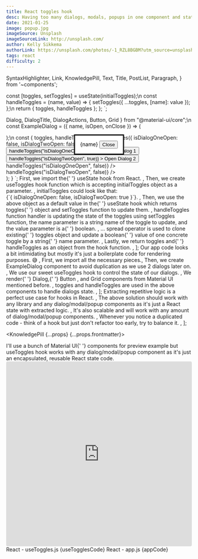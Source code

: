 ```yaml
---
title: React toggles hook
desc: Having too many dialogs, modals, popups in one component and state starts to become repetitive? Solution - write a custom hook for it.
date: 2021-01-25
image: popup.jpg
imageSource: Unsplash
imageSourceLink: http://unsplash.com/
author: Kelly Sikkema
authorLink: https://unsplash.com/photos/-1_RZL8BGBM?utm_source=unsplash&utm_medium=referral&utm_content=creditShareLink
tags: react
difficulty: 2
---
```


  SyntaxHighlighter,
  Link,
  KnowledgePill,
  Text,
  Title,
  PostList,
  Paragraph,
} from '~components';

  const [toggles, setToggles] = useState(initialToggles);\n
  const handleToggles = (name, value) => {
    setToggles({ ...toggles, [name]: value });
  };\n
  return {
    toggles,
    handleToggles
  };
};
`;

  Dialog,
  DialogTitle,
  DialogActions,
  Button,
  Grid
} from "@material-ui/core";\n
const ExampleDialog = ({ name, isOpen, onClose }) => (
  <Dialog open={isOpen} onClose={onClose}>
    <DialogTitle>{name}</DialogTitle>
    <DialogActions>
      <Button onClick={onClose} color="primary">
        Close
      </Button>
    </DialogActions>
  </Dialog>
);\n
  const { toggles, handleToggles } = useToggles({
    isDialogOneOpen: false,
    isDialogTwoOpen: false
  });\n
  return (
    <div className="App">
      <Grid justify="center" container spacing={1}>
        <Grid item>
          <Button
            variant="outlined"
            color="primary"
            onClick={() => handleToggles("isDialogOneOpen", true)}
          >
            Open Dialog 1
          </Button>
        </Grid>
        <Grid item>
          <Button
            variant="outlined"
            color="primary"
            onClick={() => handleToggles("isDialogTwoOpen", true)}
          >
            Open Dialog 2
          </Button>
        </Grid>
      </Grid>
      <ExampleDialog
        name="Dialog 1"
        isOpen={toggles.isDialogOneOpen}
        onClose={() => handleToggles("isDialogOneOpen", false)}
      />
      <ExampleDialog
        name="Dialog 2"
        isOpen={toggles.isDialogTwoOpen}
        onClose={() => handleToggles("isDialogTwoOpen", false)}
      />
    </div>
  );
}
`;

  <Text>
    First, we import the{' '}
    <Link href="https://reactjs.org/docs/hooks-state.html">useState</Link> hook
    from React.
  </Text>,
  <Text>
    Then, we create
    <Text code>useToggles</Text> hook function which is accepting <Text code>
      initialToggles
    </Text> object as a parameter.
  </Text>,
  <Text>
    <Text code>initialToggles</Text> could look like that: <br />
    <Text code>{`{ isDialogOneOpen: false, isDialogTwoOpen: true }`}</Text>.
  </Text>,
  <Text>
    Then, we use the above object as a default value in the{' '}
    <Text code>useState</Text> hook which returns <Text code>toggles</Text>{' '}
    object and <Text code>setToggles</Text> function to update them.
  </Text>,
  <Text>
    <Text code>handleToggles</Text> function handler is updating the state of
    the <Text code>toggles</Text> using <Text code>setToggles</Text> function,
    the <Text code>name</Text> parameter is a <Text>string</Text> name of the
    toggle to update, and the <Text code>value</Text> parameter is a{' '}
    <Text>boolean</Text>.
  </Text>,
  <Text>
    <Text code>...</Text> spread operator is used to clone existing{' '}
    <Text code>toggles</Text> object and update a boolean{' '}
    <Text code>value</Text> of one concrete toggle by a string{' '}
    <Text code>name</Text> parameter.
  </Text>,
  <Text>
    Lastly, we return <Text code>toggles</Text> and{' '}
    <Text code>handleToggles</Text> as an object from the hook function.
  </Text>,
];

  <Text>
    Our app code looks a bit intimidating but mostly it's just a boilerplate
    code for rendering purposes. 😅
  </Text>,
  <Text>First, we import all the necessary pieces.</Text>,
  <Text>
    Then, we create <Text code>ExampleDialog</Text> component to avoid
    duplication as we use 2 dialogs later on.
  </Text>,
  <Text>
    We use our sweet <Text code>useToggles</Text> hook to control the state of
    our dialogs.
  </Text>,
  <Text>
    We render{' '}
    <Link href="https://material-ui.com/components/dialogs/">Dialog</Link>,{' '}
    <Link href="https://material-ui.com/components/buttons/#button">
      Button
    </Link>
    , and <Link href="https://material-ui.com/components/grid/#grid">
      Grid
    </Link> components from Material UI mentioned before.
  </Text>,
  <Text>
    <Text code>toggles</Text> and <Text code>handleToggles</Text> are used in
    the above components to handle dialogs state.
  </Text>,
];

  <Text>
    Extracting repetitive logic is a perfect use case for hooks in React.
  </Text>,
  <Text>
    The above solution should work with any library and any dialog/modal/popup
    components as it's just a React state with extracted logic.
  </Text>,
  <Text>
    It's also scalable and will work with any amount of dialog/modal/popup
    components.
  </Text>,
  <Text>
    Whenever you notice a duplicated code - think of a hook but just don't
    refactor too early, try to balance it.
  </Text>,
];

<KnowledgePill {...props} {...props.frontmatter}>
  <Title level={4} transform="none">
    Introduction
  </Title>
  <Paragraph>
    I'll use a bunch of <Link href="https://material-ui.com">Material UI</Link>{' '}
    components for preview example but <Text code>useToggles</Text> hook works
    with any dialog/modal/popup component as it's just an encapsulated, reusable
    React state code.
  </Paragraph>
  <Title level={4} transform="none">
    Preview
  </Title>
  <Paragraph>
    <iframe
      src="https://codesandbox.io/embed/agitated-ganguly-d5ooq?fontsize=14&hidenavigation=1&theme=dark"
      style="width:100%; height:500px; border:0; border-radius: 4px; overflow:hidden;"
      title="agitated-ganguly-d5ooq"
      allow="accelerometer; ambient-light-sensor; camera; encrypted-media; geolocation; gyroscope; hid; microphone; midi; payment; usb; vr; xr-spatial-tracking"
      sandbox="allow-forms allow-modals allow-popups allow-presentation allow-same-origin allow-scripts"
    ></iframe>
  </Paragraph>
  <Title level={4} transform="none">
    useToggles hook
  </Title>
  <Text size="small">React - useToggles.js</Text>
  <SyntaxHighlighter language="javascript">{useTogglesCode}</SyntaxHighlighter>
  <PostList data={useTogglesListData} />
  <Title level={4} transform="none">
    App - 2 dialogs
  </Title>
  <Text size="small">React - app.js</Text>
  <SyntaxHighlighter language="javascript">{appCode}</SyntaxHighlighter>
  <PostList data={appListData} />
  <Title level={4} transform="none">
    Summary
  </Title>
  <PostList data={listData} />
</KnowledgePill>
